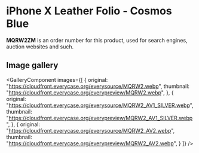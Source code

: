 
# iPhone X Leather Folio - Cosmos Blue

<Callout type='info' emoji='👉🏻'>**MQRW2ZM** is an order number for this product, used for search engines, auction websites and such.</Callout>

## Image gallery

<GalleryComponent
    images={[
      {
        original: "https://cloudfront.everycase.org/everysource/MQRW2.webp",
        thumbnail: "https://cloudfront.everycase.org/everypreview/MQRW2.webp",
      },
      {
        original: "https://cloudfront.everycase.org/everysource/MQRW2_AV1_SILVER.webp",
        thumbnail: "https://cloudfront.everycase.org/everypreview/MQRW2_AV1_SILVER.webp",
      },
      {
        original: "https://cloudfront.everycase.org/everysource/MQRW2_AV2.webp",
        thumbnail: "https://cloudfront.everycase.org/everypreview/MQRW2_AV2.webp",
      }
    ]}
  />
